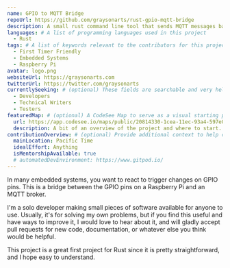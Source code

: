 ```yaml
---
name: GPIO to MQTT Bridge
repoUrl: https://github.com/graysonarts/rust-gpio-mqtt-bridge
description: A small rust command line tool that sends MQTT messages based on transitions of GPIO pins.
languages: # A list of programming languages used in this project
  - Rust
tags: # A list of keywords relevant to the contributors for this project
  - First Timer Friendly
  - Embedded Systems
  - Raspberry Pi
avatar: logo.png
websiteUrl: https://graysonarts.com
twitterUrl: https://twitter.com/graysonarts
currentlySeeking: # (optional) These fields are searchable and very helpful for contributors to match well with your project
  - Developers
  - Technical Writers
  - Testers
featuredMap: # (optional) A CodeSee Map to serve as a visual starting point for contributors
  url: https://app.codesee.io/maps/public/20814330-1cea-11ec-93a4-597e0e9e12ee
  description: A bit of an overview of the project and where to start.
contributionOverview: # (optional) Provide additional context to help contributors match well with your project
  mainLocation: Pacific Time
  idealEffort: Anything
  isMentorshipAvailable: true
  # automatedDevEnvironment: https://www.gitpod.io/
---
```


<!-- Divide your content into sections using our handy shortcodes. Each section is optional -->

<Overview>

In many embedded systems, you want to react to trigger changes on GPIO pins. This is a bridge between
the GPIO pins on a Raspberry Pi and an MQTT broker.

</Overview>

<Contributing>

I'm a solo developer making small pieces of software available for anyone to use.
Usually, it's for solving my own problems, but if you find this useful and have ways
to improve it, I would love to hear about it, and will gladly accept pull requests for
new code, documentation, or whatever else you think would be helpful.

This project is a great first project for Rust since it is pretty straightforward, and
I hope easy to understand.

</Contributing>
